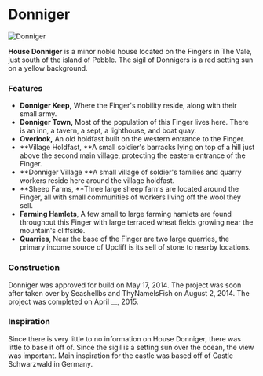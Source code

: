 

# Donniger

<Image
  src="https://cdn.sanity.io/images/1as7cn02/production/b418f903ab1101bab6c77724ab94ab4933ad92a8-1280x751.png?w=976&h=350&fit=crop&crop=center&auto=format"
  alt="Donniger"
  width={976}
  height={350}
/>

<ProjectDetails
  floatRight
  region="Vale"
  house="House Donniger"
  type="Keep"
  status="Completed"
  warp="/warp donniger"
  projectLead="Seashellbs, ThyNameIsFish"
  dateStarted="May 17, 2014"
  dateCompleted="May 17, 2014"
/>

**House Donniger** is a minor noble house located on the Fingers in The Vale, just south of the island of Pebble. The sigil of Donnigers is a red setting sun on a yellow background.

### Features

- **Donniger Keep,** Where the Finger's nobility reside, along with their small army.
- **Donniger Town,** Most of the population of this Finger lives here. There is an inn, a tavern, a sept, a lighthouse, and boat quay.
- **Overlook,** An old holdfast built on the western entrance to the Finger.
- **Village Holdfast, **A small soldier's barracks lying on top of a hill just above the second main village, protecting the eastern entrance of the Finger.
- **Donniger Village **A small village of soldier's families and quarry workers reside here around the village holdfast.
- **Sheep Farms, **Three large sheep farms are located around the Finger, all with small communities of workers living off the wool they sell.
- **Farming Hamlets**, A few small to large farming hamlets are found throughout this Finger with large terraced wheat fields growing near the mountain's cliffside.
- **Quarries**, Near the base of the Finger are two large quarries, the primary income source of Upcliff is its sell of stone to nearby locations.

### Construction

Donniger was approved for build on May 17, 2014. The project was soon after taken over by Seashellbs and ThyNameIsFish on August 2, 2014. The project was completed on April \_\_, 2015.

### Inspiration

Since there is very little to no information on House Donniger, there was little to base it off of. Since the sigil is a setting sun over the ocean, the view was important. Main inspiration for the castle was based off of Castle Schwarzwald in Germany.
